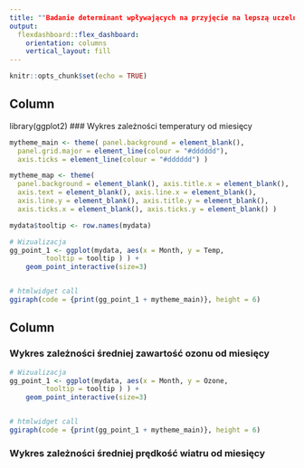 ---
title: ""Badanie determinant wpływających na przyjęcie na lepszą uczelnie""
output: 
  flexdashboard::flex_dashboard:
    orientation: columns
    vertical_layout: fill
---
```{r setup, include=FALSE}
knitr::opts_chunk$set(echo = TRUE)
```

Column {data-width=650}
-----------------------------------------------------------------------
library(ggplot2)
### Wykres zależności temperatury od miesięcy

```{r}
mytheme_main <- theme( panel.background = element_blank(), 
  panel.grid.major = element_line(colour = "#dddddd"), 
  axis.ticks = element_line(colour = "#dddddd") )

mytheme_map <- theme(
  panel.background = element_blank(), axis.title.x = element_blank(),
  axis.text = element_blank(), axis.line.x = element_blank(),
  axis.line.y = element_blank(), axis.title.y = element_blank(),
  axis.ticks.x = element_blank(), axis.ticks.y = element_blank() )

mydata$tooltip <- row.names(mydata)

# Wizualizacja
gg_point_1 <- ggplot(mydata, aes(x = Month, y = Temp, 
         tooltip = tooltip ) ) + 
    geom_point_interactive(size=3)


# htmlwidget call
ggiraph(code = {print(gg_point_1 + mytheme_main)}, height = 6)
```


Column {data-width=350}
-----------------------------------------------------------------------

### Wykres zależności średniej zawartość ozonu od miesięcy

```{r}
# Wizualizacja
gg_point_1 <- ggplot(mydata, aes(x = Month, y = Ozone, 
         tooltip = tooltip ) ) + 
    geom_point_interactive(size=3)


# htmlwidget call
ggiraph(code = {print(gg_point_1 + mytheme_main)}, height = 6)
```



### Wykres zależności średniej prędkość wiatru od miesięcy

```{r}

```

